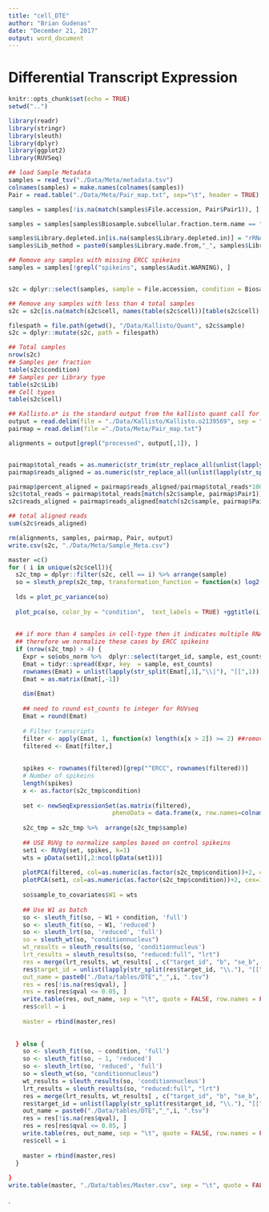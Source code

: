 ```yaml
---
title: "cell_DTE"
author: "Brian Gudenas"
date: "December 21, 2017"
output: word_document
---
```


# Differential Transcript Expression 


```r
knitr::opts_chunk$set(echo = TRUE)
setwd("..")
```

```r
library(readr)
library(stringr)
library(sleuth)
library(dplyr)
library(ggplot2)
library(RUVSeq)
```


```r
## load Sample Metadata 
samples = read_tsv("./Data/Meta/metadata.tsv")
colnames(samples) = make.names(colnames(samples))
Pair = read.table("./Data/Meta/Pair_map.txt", sep="\t", header = TRUE)

samples = samples[!is.na(match(samples$File.accession, Pair$Pair1)), ]

samples = samples[samples$Biosample.subcellular.fraction.term.name == "nucleus" | samples$Biosample.subcellular.fraction.term.name == "cytosol", ]

samples$Library.depleted.in[is.na(samples$Library.depleted.in)] = "rRNA"
samples$Lib_method = paste0(samples$Library.made.from,"_", samples$Library.depleted.in)

## Remove any samples with missing ERCC spikeins
samples = samples[!grepl("spikeins", samples$Audit.WARNING), ]


s2c = dplyr::select(samples, sample = File.accession, condition = Biosample.subcellular.fraction.term.name, cell = Biosample.term.name, platform = Platform, Lib = Lib_method, reads = Read.length, warning = Audit.WARNING)

## Remove any samples with less than 4 total samples
s2c = s2c[is.na(match(s2c$cell, names(table(s2c$cell))[table(s2c$cell) < 4] ) ),   ]

filespath = file.path(getwd(), "/Data/Kallisto/Quant", s2c$sample)
s2c = dplyr::mutate(s2c, path = filespath)

## Total samples
nrow(s2c)
## Samples per fraction
table(s2c$condition)
## Samples per Library type
table(s2c$Lib)
## Cell types
table(s2c$cell)

## Kallisto.o* is the standard output from the kallisto quant call for all samples
output = read.delim(file = "./Data/Kallisto/Kallisto.o2139569", sep = "\n")
pairmap = read.delim(file ="./Data/Meta/Pair_map.txt")

alignments = output[grepl("processed", output[,1]), ]


pairmap$total_reads = as.numeric(str_trim(str_replace_all(unlist(lapply(str_split(unlist(lapply(str_split(unlist(lapply(str_split(alignments, ", "), "[[", 1)), " reads"), "[[", 1)), "processed"),"[[",2)),",","")))
pairmap$reads_aligned = as.numeric(str_replace_all(unlist(lapply(str_split(unlist(lapply(str_split(alignments, ", "), "[[", 2)), " reads"), "[[", 1)), ",",""))

pairmap$percent_aligned = pairmap$reads_aligned/pairmap$total_reads*100
s2c$total_reads = pairmap$total_reads[match(s2c$sample, pairmap$Pair1)]
s2c$reads_aligned = pairmap$reads_aligned[match(s2c$sample, pairmap$Pair1)]

## total aligned reads
sum(s2c$reads_aligned)

rm(alignments, samples, pairmap, Pair, output)
write.csv(s2c, "./Data/Meta/Sample_Meta.csv")
```

```r
master =c()
for ( i in unique(s2c$cell)){
  s2c_tmp = dplyr::filter(s2c, cell == i) %>% arrange(sample)
  so = sleuth_prep(s2c_tmp, transformation_function = function(x) log2(x+0.5))
  
  lds = plot_pc_variance(so)
 
  plot_pca(so, color_by = "condition",  text_labels = TRUE) +ggtitle(i) + theme(text = element_text(size=20)) + xlab(paste("PC1","%Var =",   round(lds$data[1,2],2))) + ylab(paste("PC2","Var =", round(lds$data[2,2],2)))
  
  
  ## if more than 4 samples in cell-type then it indicates multiple RNA-seq library protocols / platforms
  ## therefore we normalize these cases by ERCC spikeins
  if (nrow(s2c_tmp) > 4) {
    Expr = so$obs_norm %>%  dplyr::select(target_id, sample, est_counts)
    Emat = tidyr::spread(Expr, key  = sample, est_counts)
    rownames(Emat) = unlist(lapply(str_split(Emat[,1],"\\|"), "[[",1))
    Emat = as.matrix(Emat[,-1])
    
    dim(Emat)
  
    ## need to round est_counts to integer for RUVseq
    Emat = round(Emat)
    
    # Filter transcripts 
    filter <- apply(Emat, 1, function(x) length(x[x > 2]) >= 2) ##remove non-expressed transcripts (2 counts in 2 samples)
    filtered <- Emat[filter,]
    
    
    spikes <- rownames(filtered)[grep("^ERCC", rownames(filtered))]
    # Number of spikeins
    length(spikes)
    x <- as.factor(s2c_tmp$condition)
  
    set <- newSeqExpressionSet(as.matrix(filtered),
                             phenoData = data.frame(x, row.names=colnames(filtered)))
    
    s2c_tmp = s2c_tmp %>%  arrange(s2c_tmp$sample)
  
    ## USE RUVg to normalize samples based on control spikeins
    set1 <- RUVg(set, spikes, k=1)
    wts = pData(set1)[,2:ncol(pData(set1))]
    
    plotPCA(filtered, col=as.numeric(as.factor(s2c_tmp$condition))+2, cex=1.2, k=3, pch = as.numeric(as.factor(s2c_tmp$Lib)), main = paste("Sleuth",i)
    plotPCA(set1, col=as.numeric(as.factor(s2c_tmp$condition))+2, cex=1.2, k=3, pch = as.numeric(as.factor(s2c_tmp$Lib)), main= paste("RUVg",i))
    
    so$sample_to_covariates$W1 = wts
    
    ## Use W1 as batch
    so <- sleuth_fit(so, ~ W1 + condition, 'full')
    so <- sleuth_fit(so, ~ W1, 'reduced')
    so <- sleuth_lrt(so, 'reduced', 'full')
    so = sleuth_wt(so, "conditionnucleus")
    wt_results = sleuth_results(so, 'conditionnucleus')
    lrt_results = sleuth_results(so, "reduced:full", "lrt")
    res = merge(lrt_results, wt_results[ , c("target_id", "b", "se_b", "mean_obs")], on = "target_id", sort = FALSE)
    res$target_id = unlist(lapply(str_split(res$target_id, "\\."), "[[", 1))
    out_name = paste0("./Data/tables/DTE","_",i, ".tsv")
    res = res[!is.na(res$qval), ]
    res = res[res$qval <= 0.05, ]
    write.table(res, out_name, sep = "\t", quote = FALSE, row.names = FALSE)
    res$cell = i
    
    master = rbind(master,res)
  
    
  } else {
    so <- sleuth_fit(so, ~ condition, 'full')
    so <- sleuth_fit(so, ~ 1, 'reduced')
    so <- sleuth_lrt(so, 'reduced', 'full')
    so = sleuth_wt(so, "conditionnucleus")
    wt_results = sleuth_results(so, 'conditionnucleus')
    lrt_results = sleuth_results(so, "reduced:full", "lrt")
    res = merge(lrt_results, wt_results[ , c("target_id", "b", "se_b", "mean_obs")], on = "target_id", sort = FALSE)
    res$target_id = unlist(lapply(str_split(res$target_id, "\\."), "[[", 1))
    out_name = paste0("./Data/tables/DTE","_",i, ".tsv")
    res = res[!is.na(res$qval), ]
    res = res[res$qval <= 0.05, ]
    write.table(res, out_name, sep = "\t", quote = FALSE, row.names = FALSE)
    res$cell = i
    
    master = rbind(master,res)
  }
  
}
write.table(master, "./Data/tables/Master.csv", sep = "\t", quote = FALSE, row.names = FALSE)
```

.
